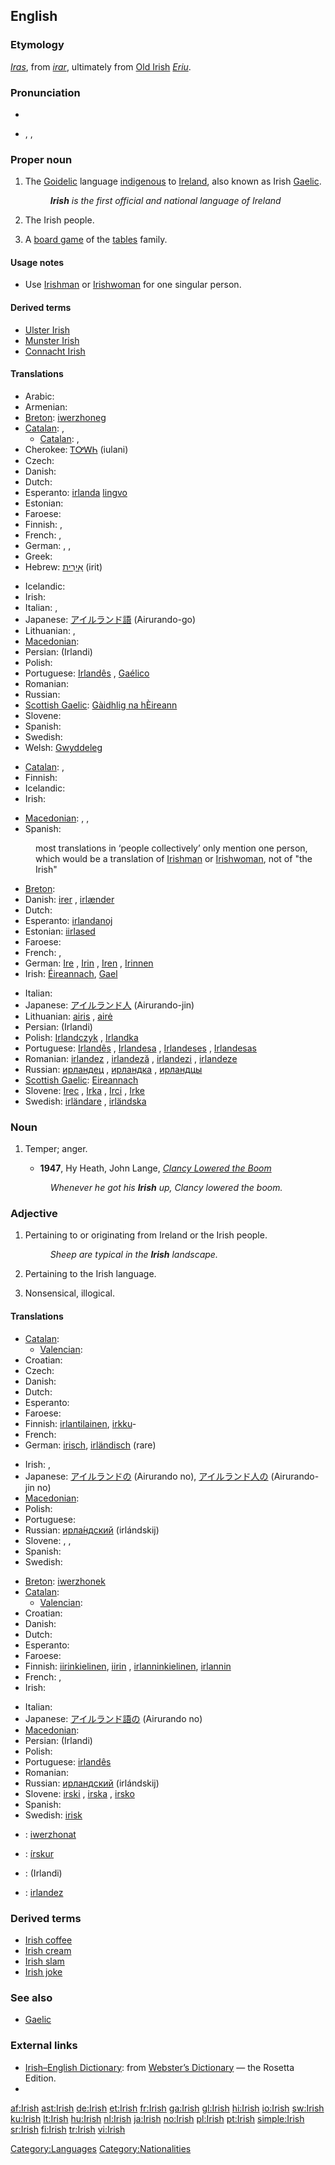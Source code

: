 {{wikipedia}}
{{interwiktionary|code=ga}}
==English==

===Etymology===
{{etyl|ang}} ''[[Iras]]'', from {{etyl|non}} ''[[irar]]'', ultimately from [[:w:Old Irish|Old Irish]] ''[[Eriu]]''.

===Pronunciation===
* {{audio|En-us-Irish.ogg|audio (US)}}
* {{enPR|ī'rĭsh}}, {{IPA|/ˈaɪrɪʃ/}}, {{SAMPA|/"aIrIS/}}

===Proper noun===
{{en-proper noun}}

# The [[Goidelic]] language [[indigenous]] to [[Ireland]], also known as Irish [[Gaelic]].
#: '''''Irish''' is the first official and national language of Ireland''
# {{italbrac|collectively as a plural}} The Irish people.
# A [[board game]] of the [[tables]] family.

====Usage notes====
* Use [[Irishman]] or [[Irishwoman]] for one singular person.

====Derived terms====
* [[Ulster Irish]]
* [[Munster Irish]]
* [[Connacht Irish]]

====Translations====
{{trans-top|the language}}
* Arabic: {{Arab|[[آيرلندي]]}}
* Armenian: {{t-|hy|իռլանդերեն|tr=iṙlanderen}}
* [[Breton]]: [[iwerzhoneg]] {{m}}
* [[Catalan]]: {{t+|ca|irlandès|m}}, {{t-|ca|gaèlic irlandès|m}}
** [[Catalan]]: {{t-|ca|irlandés|m}}, {{t-|ca|gaèlic irlandés|m}}
* Cherokee: [[ᎢᎤᎳᏂ]] (iulani)
* Czech: {{t-|cs|irština|f}}
* Danish: {{t-|da|irsk}}
* Dutch: {{t+|nl|Iers|n}}
* Esperanto: [[irlanda]] [[lingvo]]
* Estonian: {{t-|et|iiri}}
* Faroese: {{t-|fo|írskt|n|xs=Faroese}}
* Finnish: {{t+|fi|iiri}}, {{t-|fi|irlanti}}
* French: {{t+|fr|irlandais|m}}, {{t+|fr|gaélique irlandais|m}}
* German: {{t+|de|Irisch|n}}, {{t+|de|Irisch-Gälisch|n}}, {{t+|de|Gälisch|n}}
* Greek: {{t+|el|ιρλανδικά|n|p|tr=irlandiká}}
* Hebrew: [[אירית|אִירִית]] (irit)
{{trans-mid}}
* Icelandic: {{t-|is|Írska}}
* Irish: {{t+|ga|Gaeilge|f|xs=Irish}}
* Italian: {{t+|it|irlandese|m}}, {{t-|it|gaelico|m}}
* Japanese: [[アイルランド語]] (Airurando-go)
* Lithuanian: {{t+|lt|airių|xs=Lithuanian}}, {{t+|lt|airių kalba|xs=Lithuanian}}
* [[Macedonian]]: {{t|mk|ирски|m|tr=írski}}
* Persian: {{fa-Arab|[[ایرلندی]]}} (Irlandi)
* Polish: {{t+|pl|irlandzki|m|alt=język irlandzki}}
* Portuguese: [[Irlandês]] {{m}}, [[Gaélico]] {{m}}
* Romanian: {{t+|ro|irlandeză|f}}
* Russian: {{t+|ru|ирландский|m|tr=írlandskij}}
* [[Scottish Gaelic]]: [[Gàidhlig na hÈireann]] {{f}}
* Slovene: {{t+|sl|irščina|f}}
* Spanish: {{t+|es|irlandés|m}}
* Swedish: {{t+|sv|iriska|c}}
* Welsh: [[Gwyddeleg]]
{{trans-bottom}}

{{trans-top|the people}}
* [[Catalan]]: {{t-|ca|irlandesos|m|p}}, 
* Finnish: {{t+|fi|irlantilainen|p|alt=irlantilaiset}}
* Icelandic: {{t-|is|Írlendingar|p}}
* Irish: {{t|ga|Éireannach|f|xs=Irish}}
{{trans-mid}}
* [[Macedonian]]: {{t|mk|Ирци|p|tr=Írci}},  {{t|mk|Ирец|m|tr=Írec}},  {{t|mk|Ирка|f|tr=Írka}}
* Spanish: {{t-|es|irlandeses|m|p}}
{{trans-bottom}}

{{trans-top|board game}}
{{trans-mid}}
{{trans-bottom}}

{{checktrans-top}}
: most translations in ‘people collectively’ only mention one person, which would be a translation of [[Irishman]] or [[Irishwoman]], not of "the Irish"
* [[Breton]]: {{t|br|Iwerzhoniz|p|xs=Breton}}
* Danish: [[irer]] {{c}}, [[irlænder]] {{c}}
* Dutch: {{t-|nl|Ieren||p}}
* Esperanto: [[irlandanoj]]
* Estonian: [[iirlased]]
* Faroese: {{t-|fo|íri|m|xs=Faroese}}
* French: {{t+|fr|Irlandais|m}}, {{t+|fr|Irlandaise|f}}
* German: [[Ire]] {{m}}, [[Irin]] {{f}}, [[Iren]] {{m|p}}, [[Irinnen]] {{f|p}}
* Irish: [[Éireannach]], [[Gael]]
{{trans-mid}}
* Italian: {{t+|it|irlandese|m|f}}
* Japanese: [[アイルランド人]] (Airurando-jin)
* Lithuanian: [[airis]] {{m}}, [[airė]] {{f}}
* Persian: {{fa-Arab|[[ایرلندی]]}} (Irlandi)
* Polish: [[Irlandczyk]] {{m}}, [[Irlandka]] {{f}}
* Portuguese: [[Irlandês]] {{m}}, [[Irlandesa]] {{f}}, [[Irlandeses]] {{m|p}}, [[Irlandesas]] {{f|p}}
* Romanian: [[irlandez]] {{m}}, [[irlandeză]] {{f}}, [[irlandezi]] {{p}}, [[irlandeze]] {{f|p}}
* Russian: [[ирландец]] {{m}}, [[ирландка]] {{f}}, [[ирландцы]] {{p}}
* [[Scottish Gaelic]]: [[Eireannach]] {{m}}
* Slovene: [[Irec]] {{m}}, [[Irka]] {{f}}, [[Irci]] {{p}}, [[Irke]] {{f|p}}
* Swedish: [[irländare]] {{m|f}}, [[irländska]] {{f}}
{{trans-bottom}}

===Noun===
{{en-noun|-}}

# {{informal}} Temper; anger.
#* '''1947''', Hy Heath, John Lange, ''[[w:Clancy Lowered the Boom|Clancy Lowered the Boom]]''
#: ''Whenever he got his '''Irish''' up, Clancy lowered the boom.''

===Adjective===
{{en-adj|-}}

# Pertaining to or originating from Ireland or the Irish people.
#: ''Sheep are typical in the '''Irish''' landscape.''
# Pertaining to the Irish language.
# {{informal|derogatory|dated}} Nonsensical, illogical.

{{rfex|particularly the last}}

====Translations====
{{trans-top|pertaining to or originating from Ireland or the Irish people}}
* [[Catalan]]: {{t+|ca|irlandès|m}}
** [[Valencian]]: {{t-|ca|irlandés|m}}
* Croatian: {{t-|hr|irski|alt=ȋrskī}}
* Czech: {{t-|cs|irský|m}}
* Danish: {{t-|da|irsk}}
* Dutch: {{t+|nl|Iers}}
* Esperanto: {{t-|eo|irlanda|xs=Esperanto}}
* Faroese: {{t-|fo|írskur|xs=Faroese}}
* Finnish: [[irlantilainen]], [[irkku]]-
* French: {{t+|fr|irlandais}}
* German: [[irisch]], [[irländisch]] (rare)
{{trans-mid}}
* Irish: {{t|ga|Éireannach|xs=Irish}}, {{t|ga|Gaelach|xs=Irish}}
* Japanese: [[アイルランド]]の (Airurando no), [[アイルランド人]]の (Airurando-jin no)
* [[Macedonian]]: {{t|mk|ирски|m|tr=írski}}
* Polish: {{t+|pl|irlandzki}}
* Portuguese: {{t+|pt|irlandês}}
* Russian: [[ирландский|ирла́ндский]] (irlándskij)
* Slovene: {{t+|sl|irski|m}}, {{t+|sl|irska|f}}, {{t-|sl|irsko|n}}
* Spanish: {{t+|es|irlandés}}
* Swedish: {{t+|sv|irländsk}}
{{trans-bottom}}

{{trans-top|pertaining to the language}}
* [[Breton]]: [[iwerzhonek]]
* [[Catalan]]: {{t+|ca|irlandès|m}}
** [[Valencian]]: {{t-|ca|irlandés|m}}
* Croatian: {{t-|hr|irski|alt=ȋrskī}}
* Danish: {{t-|da|irsk}}
* Dutch: {{t+|nl|Iers}}
* Esperanto: {{t-|eo|irlandlingva|xs=Esperanto}}
* Faroese: {{t-|fo|írskur|xs=Faroese}}
* Finnish: [[iiri|iirin]][[kielinen]], [[iiri|iirin]] {{italbrac|+ genitive}}, [[irlanti|irlannin]][[kielinen]], [[irlanti|irlannin]] {{italbrac|+ genitive}}
* French: {{t+|fr|irlandais}}, {{t+|fr|gaélique}}
* Irish: {{t|ga|Gaelach|xs=Irish}}
{{trans-mid}}
* Italian: {{t+|it|irlandese}}
* Japanese: [[アイルランド語]]の (Airurando no)
* [[Macedonian]]: {{t|mk|ирски|m|tr=írski}}
* Persian: {{fa-Arab|[[ایرلندی]]}} (Irlandi)
* Polish: {{t+|pl|irlandzki}}
* Portuguese: [[irlandês]]
* Romanian: {{t+|ro|irlandeză}}
* Russian: [[ирландский]] (irlándskij)
* Slovene: [[irski]] {{m}}, [[irska]] {{f}}, [[irsko]] {{n}}
* Spanish: {{t+|es|irlandés}}
* Swedish: [[irisk]]
{{trans-bottom}}

{{checktrans-top}}
* {{ttbc|Breton}}: [[iwerzhonat]]
* {{ttbc|Icelandic}}: [[írskur]]
{{checktrans-mid}}
* {{ttbc|Persian}}: {{fa-Arab|[[ایرلندی]]}} (Irlandi)
* {{ttbc|Romanian}}: [[irlandez]]
{{checktrans-bottom}}

===Derived terms===
* [[Irish coffee]]
* [[Irish cream]]
* [[Irish slam]]
* [[Irish joke]]

===See also===
* [[Gaelic]]

===External links===
* [http://www.websters-online-dictionary.org/definition/Irish-english/ Irish–English Dictionary]: from [http://www.websters-online-dictionary.org/ Webster’s Dictionary] — the Rosetta Edition.
* {{ISO 639|link=Ethnologue|1code=ga|code=gle}}

[[Category:Languages]]
[[Category:Nationalities]]

[[af:Irish]]
[[ast:Irish]]
[[de:Irish]]
[[et:Irish]]
[[fr:Irish]]
[[ga:Irish]]
[[gl:Irish]]
[[hi:Irish]]
[[io:Irish]]
[[sw:Irish]]
[[ku:Irish]]
[[lt:Irish]]
[[hu:Irish]]
[[nl:Irish]]
[[ja:Irish]]
[[no:Irish]]
[[pl:Irish]]
[[pt:Irish]]
[[simple:Irish]]
[[sr:Irish]]
[[fi:Irish]]
[[tr:Irish]]
[[vi:Irish]]
